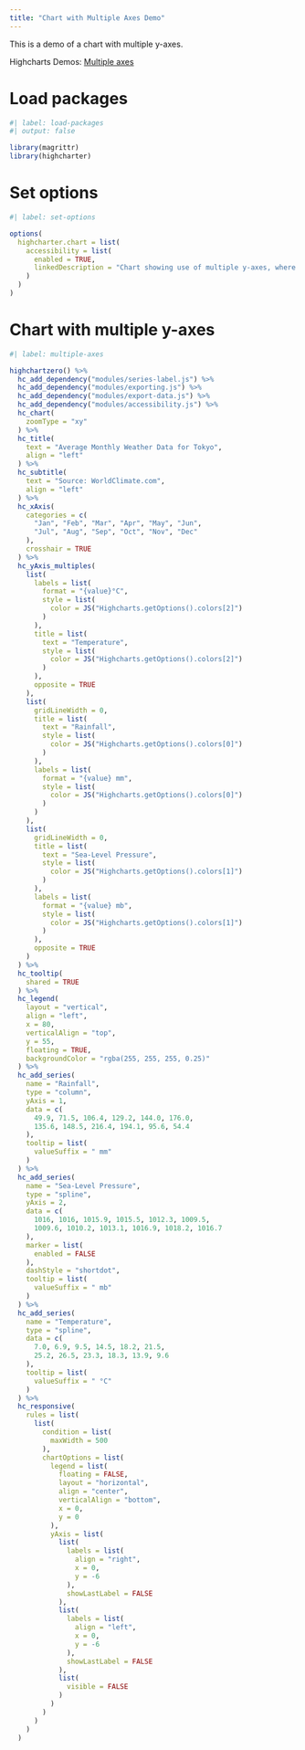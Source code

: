 ```yaml
---
title: "Chart with Multiple Axes Demo"
---
```


This is a demo of a chart with multiple y-axes.

Highcharts Demos: [Multiple axes](https://www.highcharts.com/demo/combo-multi-axes)

# Load packages

```r
#| label: load-packages
#| output: false

library(magrittr)
library(highcharter)
```

# Set options

```r
#| label: set-options

options(
  highcharter.chart = list(
    accessibility = list(
      enabled = TRUE,
      linkedDescription = "Chart showing use of multiple y-axes, where each series has a separate axis. Multiple axes allows data in different ranges to be visualized together. While this in some cases can cause charts to be hard to read, it can also be a powerful tool to illustrate correlations."
    )
  )
)
```

# Chart with multiple y-axes

```r
#| label: multiple-axes

highchartzero() %>% 
  hc_add_dependency("modules/series-label.js") %>% 
  hc_add_dependency("modules/exporting.js") %>% 
  hc_add_dependency("modules/export-data.js") %>% 
  hc_add_dependency("modules/accessibility.js") %>% 
  hc_chart(
    zoomType = "xy"
  ) %>% 
  hc_title(
    text = "Average Monthly Weather Data for Tokyo",
    align = "left"
  ) %>% 
  hc_subtitle(
    text = "Source: WorldClimate.com",
    align = "left"
  ) %>% 
  hc_xAxis(
    categories = c(
      "Jan", "Feb", "Mar", "Apr", "May", "Jun",
      "Jul", "Aug", "Sep", "Oct", "Nov", "Dec"
    ),
    crosshair = TRUE
  ) %>% 
  hc_yAxis_multiples(
    list(
      labels = list(
        format = "{value}°C",
        style = list(
          color = JS("Highcharts.getOptions().colors[2]")
        )
      ),
      title = list(
        text = "Temperature",
        style = list(
          color = JS("Highcharts.getOptions().colors[2]")
        )
      ),
      opposite = TRUE
    ),
    list(
      gridLineWidth = 0,
      title = list(
        text = "Rainfall",
        style = list(
          color = JS("Highcharts.getOptions().colors[0]")
        )
      ),
      labels = list(
        format = "{value} mm",
        style = list(
          color = JS("Highcharts.getOptions().colors[0]")
        )
      )
    ),
    list(
      gridLineWidth = 0,
      title = list(
        text = "Sea-Level Pressure",
        style = list(
          color = JS("Highcharts.getOptions().colors[1]")
        )
      ),
      labels = list(
        format = "{value} mb",
        style = list(
          color = JS("Highcharts.getOptions().colors[1]")
        )
      ),
      opposite = TRUE
    )
  ) %>% 
  hc_tooltip(
    shared = TRUE
  ) %>% 
  hc_legend(
    layout = "vertical",
    align = "left",
    x = 80,
    verticalAlign = "top",
    y = 55,
    floating = TRUE,
    backgroundColor = "rgba(255, 255, 255, 0.25)"
  ) %>% 
  hc_add_series(
    name = "Rainfall",
    type = "column",
    yAxis = 1,
    data = c(
      49.9, 71.5, 106.4, 129.2, 144.0, 176.0, 
      135.6, 148.5, 216.4, 194.1, 95.6, 54.4
    ),
    tooltip = list(
      valueSuffix = " mm"
    )
  ) %>% 
  hc_add_series(
    name = "Sea-Level Pressure",
    type = "spline",
    yAxis = 2,
    data = c(
      1016, 1016, 1015.9, 1015.5, 1012.3, 1009.5, 
      1009.6, 1010.2, 1013.1, 1016.9, 1018.2, 1016.7
    ),
    marker = list(
      enabled = FALSE
    ),
    dashStyle = "shortdot",
    tooltip = list(
      valueSuffix = " mb"
    )
  ) %>% 
  hc_add_series(
    name = "Temperature",
    type = "spline",
    data = c(
      7.0, 6.9, 9.5, 14.5, 18.2, 21.5, 
      25.2, 26.5, 23.3, 18.3, 13.9, 9.6
    ),
    tooltip = list(
      valueSuffix = " °C"
    )
  ) %>% 
  hc_responsive(
    rules = list(
      list(
        condition = list(
          maxWidth = 500
        ),
        chartOptions = list(
          legend = list(
            floating = FALSE,
            layout = "horizontal",
            align = "center",
            verticalAlign = "bottom",
            x = 0,
            y = 0
          ),
          yAxis = list(
            list(
              labels = list(
                align = "right",
                x = 0,
                y = -6
              ),
              showLastLabel = FALSE
            ),
            list(
              labels = list(
                align = "left",
                x = 0,
                y = -6
              ),
              showLastLabel = FALSE
            ),
            list(
              visible = FALSE
            )
          )
        )
      )
    )
  )
```
